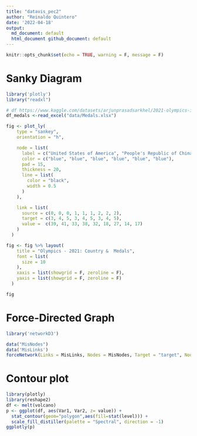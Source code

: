 ```yaml
---
title: "datavis_pec2"
author: "Reinaldo Quintero"
date: '2022-04-18'
output:
  md_document: default
  html_document github_document: default
---
```


```r
knitr::opts_chunk$set(echo = TRUE, warning = F, message = F)
```

# Sanky Diagram

```r

library('plotly')
library("readxl")

# df https://www.kaggle.com/datasets/arjunprasadsarkhel/2021-olympics-in-tokyo?resource=download
df_medals <-read_excel("data/Medals.xlsx")

fig <- plot_ly(
    type = "sankey",
    orientation = "h",

    node = list(
      label = c("United States of America", "People's Republic of China", "Japan", "Gold", "Silver", "Bronze"),
      color = c("blue", "blue", "blue", "blue", "blue", "blue"),
      pad = 15,
      thickness = 20,
      line = list(
        color = "black",
        width = 0.5
      )
    ),

    link = list(
      source = c(0, 0, 0, 1, 1, 1, 2, 2, 2),
      target = c(3, 4, 5, 3, 4, 5, 3, 4, 5),
      value =  c(39, 41, 33, 38, 32, 18, 27, 14, 17)
    )
  )

fig <- fig %>% layout(
    title = "Olympics - 2021: Country &  Medals",
    font = list(
      size = 10
    ),
    xaxis = list(showgrid = F, zeroline = F),
    yaxis = list(showgrid = F, zeroline = F)
  )

fig
```

#  Force-Directed Graph

```r

library('networkD3')

data("MisNodes")
data('MisLinks')
forceNetwork(Links = MisLinks, Nodes = MisNodes, Target = "target", NodeID = "name", Group = "group", opacity = 1, fontSize = 16, zoom = TRUE)
```
# Contour plot

```r
library(plotly)
library(reshape2)
df <- melt(volcano)
p <- ggplot(df, aes(Var1, Var2, z= value)) +
  stat_contour(geom="polygon",aes(fill=stat(level))) +
  scale_fill_distiller(palette = "Spectral", direction = -1)
ggplotly(p)
```

